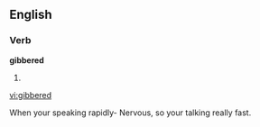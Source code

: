 ==English==

===Verb===
'''gibbered'''

# {{past of|[[gibber]]}}

[[vi:gibbered]]

When your speaking rapidly- Nervous, so your talking really fast.